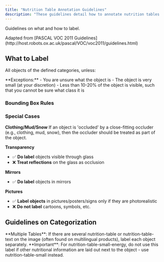 ```yaml
---
title: "Nutrition Table Annotation Guidelines"
description: "These guidelines detail how to annotate nutrition tables in images for research purposes. They cover what to label, how to mark bounding boxes, and specific categorization rules for different types of nutrition information displays, including text and small energy symbols."
---
```



Guidelines on what and how to label.

<Callout type="info">
  Adapted from [PASCAL VOC 2011
  Guidelines](http://host.robots.ox.ac.uk/pascal/VOC/voc2011/guidelines.html)
</Callout>

## What to Label

All objects of the defined categories, unless:

<Callout type="warn">
  **Exceptions:** - You are unsure what the object is - The object is very small
  (at your discretion) - Less than 10-20% of the object is visible, such that
  you cannot be sure what class it is
</Callout>

### Bounding Box Rules

<Cards>
  <Card
    title="Visible Area"
    description="Mark the bounding box of the visible area of the object (not the estimated total extent)"
  />
  <Card
    title="Complete Coverage"
    description="Bounding box should contain all visible pixels"
  />
  <Card
    title="Tight Fit"
    description="The bounding box should enclose the object as tight as possible"
  />
</Cards>

### Special Cases

**Clothing/Mud/Snow**
If an object is 'occluded' by a close-fitting occluder (e.g., clothing, mud, snow), then the occluder should be treated as part of the object.

**Transparency**

- ✅ **Do label** objects visible through glass
- ❌ **Treat reflections** on the glass as occlusion

**Mirrors**

- ✅ **Do label** objects in mirrors

**Pictures**

- ✅ **Label objects** in pictures/posters/signs only if they are photorealistic
- ❌ **Do not label** cartoons, symbols, etc.

## Guidelines on Categorization

<Cards>
  <Card
    title="nutrition-table"
    description="A table containing nutrition facts"
  />
  <Card
    title="nutrition-table-text"
    description="Variant where nutrition facts are not displayed in a table. Ex: 'Nutritional facts for 100g: Energy - 252 kJ, fat: 12g,...'"
  />
  <Card
    title="nutrition-table-small-energy"
    description="Symbol often found on the front image indicating kJ/kcal of a portion/100g. Bounding box should only enclose the symbol, not additional texts around it"
  />
  <Card
    title="nutrition-table-small"
    description="Pack of symbols often found on front image indicating nutrition facts. Use this if other nutritional information are laid out next to the object"
  />
</Cards>

<Callout type="info">
  **Multiple Tables**: If there are several nutrition-table or
  nutrition-table-text on the image (often found on multilingual products),
  label each object separately.
</Callout>

<Callout type="warn">
  **Important**: For nutrition-table-small-energy, do not use this label if
  other nutritional information are laid out next to the object - use
  nutrition-table-small instead.
</Callout>

